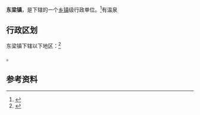 {{中国乡级行政区|21/09/21/102/000}}

'''东梁镇'''，是{{PRC admin/fullname|21/09/21/102/000|3}}下辖的一个[[乡镇|乡镇]]级行政单位。<ref>{{PRC admin/ref sgc|{{PRC admin/parent|21/09/21/102/000}}}}</ref>有温泉

== 行政区划 ==

东梁镇下辖以下地区：<ref>{{PRC admin/ref sgc|21/09/21/102/000}}</ref>

{{PRC admin/children|21/09/21/102/000}}。

== 参考资料 ==

{{reflist}}

{{行政区划小作品}}
{{PRC admin/navcat|21/09/21/102/000}}